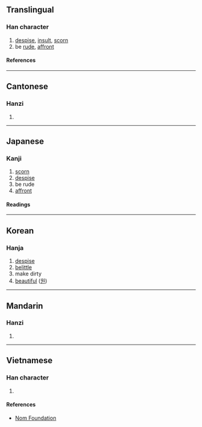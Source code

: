 {{character info/new}}
==Translingual==

===Han character===
{{Han char|rn=38|rad=女|as=11|sn=14|four=46447|canj=VAWE|ids=⿰女曼}}

# [[despise]], [[insult]], [[scorn]]
# be [[rude]], [[affront]]

====References====
{{Han ref|kx=0269.260|dkj=06644|dj=0537.170|hdz=21077.040|uh=5ADA}}

----

==Cantonese==

===Hanzi===
{{yue-hanzi|jyut=maan6|y=maan6}}

# {{defn|lang=yue|sort=女11}}

----

==Japanese==

===Kanji===
{{ja-kanji|grade=|rs=女11}}

# [[scorn]]
# [[despise]]
# be rude
# [[affront]]

====Readings====
{{ja-readings
|on=ばん, まん, べん, めん, えん
|kun=あなどる, けがす, おこたる, おごる
}}

----

==Korean==

===Hanja===
{{ko-hanja|만}}

# [[despise]]
# [[belittle]]
# make dirty
# [[beautiful]] ([[원]])

----

==Mandarin==

===Hanzi===
{{cmn-hanzi|pin=[[mān]] ([[man1]]), [[màn]] ([[man4]])|wg=man<sup>1</sup>, man<sup>4</sup>}}

# {{defn|lang=cmn|sort=女11}}

----

==Vietnamese==

===Han character===
{{vi-readings|rs=女11|reading=mạn}}

# {{defn|lang=vi|sort=女11}}

====References====
* [http://nomfoundation.org/common/nom_details.php?codepoint=5ada Nom Foundation]